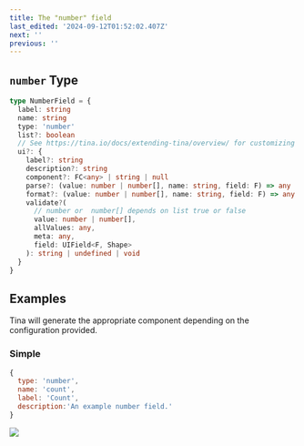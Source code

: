 ```yaml
---
title: The "number" field
last_edited: '2024-09-12T01:52:02.407Z'
next: ''
previous: ''
---
```


## `number` Type

```ts
type NumberField = {
  label: string
  name: string
  type: 'number'
  list?: boolean
  // See https://tina.io/docs/extending-tina/overview/ for customizing the UI
  ui?: {
    label?: string
    description?: string
    component?: FC<any> | string | null
    parse?: (value: number | number[], name: string, field: F) => any
    format?: (value: number | number[], name: string, field: F) => any
    validate?(
      // number or  number[] depends on list true or false
      value: number | number[],
      allValues: any,
      meta: any,
      field: UIField<F, Shape>
    ): string | undefined | void
  }
}
```

## Examples

Tina will generate the appropriate component depending on the configuration provided.

### Simple

```javascript
{
  type: 'number',
  name: 'count',
  label: 'Count',
  description:'An example number field.'
}
```

![](/img/docs/reference/count-field.png)
